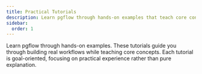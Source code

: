 ```yaml
---
title: Practical Tutorials
description: Learn pgflow through hands-on examples that teach core concepts while building real workflows
sidebar:
  order: 1
---
```



Learn pgflow through hands-on examples. These tutorials guide you through building real workflows while teaching core concepts. Each tutorial is goal-oriented, focusing on practical experience rather than pure explanation.

<CardGrid>
  <LinkCard
    title="Build an AI-Powered Web Scraper"
    description="Create a workflow that scrapes webpages, analyzes content with OpenAI, and stores results in Postgres"
    href="/tutorials/ai-web-scraper/"
  />
</CardGrid>